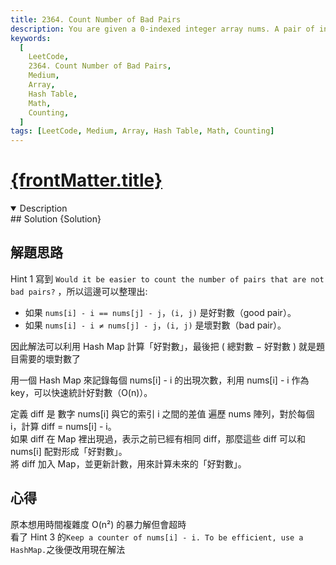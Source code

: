 ```yaml
---
title: 2364. Count Number of Bad Pairs
description: You are given a 0-indexed integer array nums. A pair of indices (i, j) is a bad pair if i < j and j - i != nums[j] - nums[i]. Return the total number of bad pairs in nums.
keywords:
  [
    LeetCode,
    2364. Count Number of Bad Pairs,
    Medium,
    Array,
    Hash Table,
    Math,
    Counting,
  ]
tags: [LeetCode, Medium, Array, Hash Table, Math, Counting]
---
```


# [{frontMatter.title}](https://leetcode.com/problems/count-number-of-bad-pairs/)


<DifficultyBadge difficulty="Medium" />

<Tabs>
  <TabItem value="description" label="題目描述" default>
    <details open>
      <summary>Description</summary>
        <Description />
        <Examples />
    </details> 
  </TabItem>

  <TabItem value="solution" label="解答">
   ## Solution
    <CodeBlock language="js">{Solution}</CodeBlock>
  </TabItem>
</Tabs>

## 解題思路

Hint 1 寫到 `Would it be easier to count the number of pairs that are not bad pairs?` ，所以這邊可以整理出:

- 如果 `nums[i] - i == nums[j] - j`，`(i, j)` 是好對數（good pair）。
- 如果 `nums[i] - i ≠ nums[j] - j`，`(i, j)` 是壞對數（bad pair）。

因此解法可以利用 Hash Map 計算「好對數」，最後把 ( 總對數 − 好對數 ) 就是題目需要的壞對數了

用一個 Hash Map 來記錄每個 nums[i] - i 的出現次數，利用 nums[i] - i 作為 key，可以快速統計好對數（O(n)）。

定義 diff 是 數字 nums[i] 與它的索引 i 之間的差值
遍歷 nums 陣列，對於每個 i，計算 diff = nums[i] - i。  
如果 diff 在 Map 裡出現過，表示之前已經有相同 diff，那麼這些 diff 可以和 nums[i] 配對形成「好對數」。  
將 diff 加入 Map，並更新計數，用來計算未來的「好對數」。

## 心得

原本想用時間複雜度 O(n²) 的暴力解但會超時  
看了 Hint 3 的`Keep a counter of nums[i] - i. To be efficient, use a HashMap.`之後便改用現在解法
